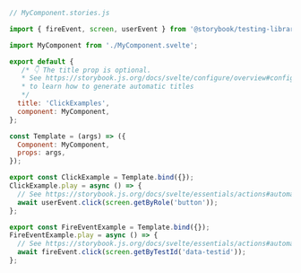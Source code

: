 ```js
// MyComponent.stories.js

import { fireEvent, screen, userEvent } from '@storybook/testing-library';

import MyComponent from './MyComponent.svelte';

export default {
   /* 👇 The title prop is optional.
   * See https://storybook.js.org/docs/svelte/configure/overview#configure-story-loading
   * to learn how to generate automatic titles
   */
  title: 'ClickExamples',
  component: MyComponent,
};

const Template = (args) => ({
  Component: MyComponent,
  props: args,
});

export const ClickExample = Template.bind({});
ClickExample.play = async () => {
  // See https://storybook.js.org/docs/svelte/essentials/actions#automatically-matching-args to learn how to setup logging in the Actions panel
  await userEvent.click(screen.getByRole('button'));
};

export const FireEventExample = Template.bind({});
FireEventExample.play = async () => {
  // See https://storybook.js.org/docs/svelte/essentials/actions#automatically-matching-args to learn how to setup logging in the Actions panel
  await fireEvent.click(screen.getByTestId('data-testid'));
};
```